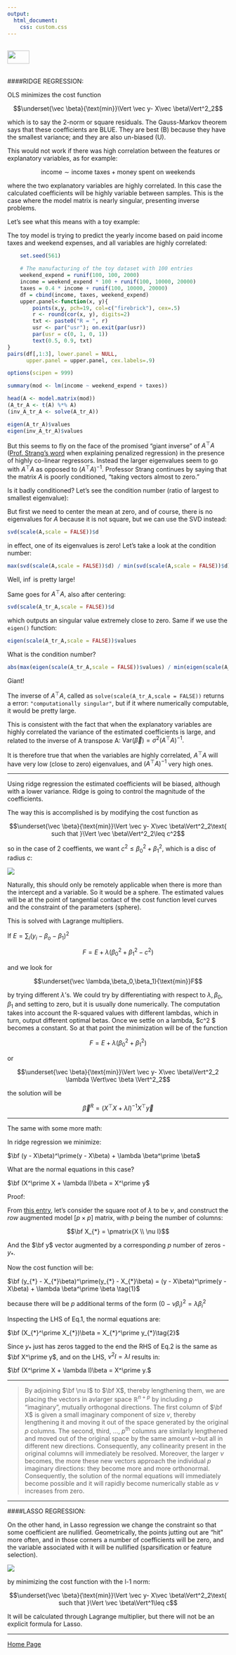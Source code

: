 ```yaml
---
output: 
  html_document:
    css: custom.css
---
```


<br>
<a href="http://rinterested.github.io/statistics/index.html">
<img HEIGHT="30" WIDTH="50" src="https://cloud.githubusercontent.com/assets/9312897/10556783/a27a26fa-745c-11e5-9b1a-2d5bd737387a.PNG"></a>
<br><br>

####RIDGE REGRESSION:
<br>

OLS minimizes the cost function

$$\underset{\vec \beta}{\text{min}}\Vert \vec y- X\vec \beta\Vert^2_2$$

which is to say the 2-norm or square residuals. The Gauss-Markov theorem says that these coefficients are BLUE. They are best (B) because they have the smallest variance; and they are also un-biased (U).

This would not work if there was high correlation between the features or explanatory variables, as for example:

$$\text{income} \sim \text{income taxes} + \text{money spent on weekends}$$

where the two explanatory variables are highly correlated. In this case the calculated coefficients will be highly variable between samples. This is the case where the model matrix is nearly singular, presenting inverse problems.

Let's see what this means with a toy example:

The toy model is trying to predict the yearly income based on paid income taxes and weekend expenses, and all variables are highly correlated:


```r
    set.seed(561)

    # The manufacturing of the toy dataset with 100 entries
    weekend_expend = runif(100, 100, 2000)
    income = weekend_expend * 100 + runif(100, 10000, 20000)
    taxes = 0.4 * income + runif(100, 10000, 20000)
    df = cbind(income, taxes, weekend_expend)
    upper.panel<-function(x, y){
        points(x,y, pch=19, col=c("firebrick"), cex=.5)
        r <- round(cor(x, y), digits=2)
        txt <- paste0("R = ", r)
        usr <- par("usr"); on.exit(par(usr))
        par(usr = c(0, 1, 0, 1))
        text(0.5, 0.9, txt)
}
pairs(df[,1:3], lower.panel = NULL, 
      upper.panel = upper.panel, cex.labels=.9)
```

```r
options(scipen = 999)

summary(mod <- lm(income ~ weekend_expend + taxes))

head(A <- model.matrix(mod))
(A_tr_A <- t(A) %*% A)
(inv_A_tr_A <- solve(A_tr_A))

eigen(A_tr_A)$values
eigen(inv_A_tr_A)$values
```

But this seems to fly on the face of the promised "giant inverse" of $A^\top A$ ([Prof. Strang's word](https://youtu.be/Z_5uLqcwDgM?t=866) when explaining penalized regression) in the presence of highly co-linear regressors. Instead the larger eigenvalues seem to go with $A^\top A$ as opposed to $(A^\top A)^{-1}.$ Professor Strang continues by saying that the matrix $A$ is poorly conditioned, "taking vectors almost to zero."

Is it badly conditioned? Let's see the condition number (ratio of largest to smallest eigenvalue):


But first we need to center the mean at zero, and of course, there is no eigenvalues for $A$ because it is not square, but we can use the SVD instead:

```r
svd(scale(A,scale = FALSE))$d
```

in effect, one of its eigenvalues is zero! Let's take a look at the condition number:


```r
max(svd(scale(A,scale = FALSE))$d) / min(svd(scale(A,scale = FALSE))$d)
```

Well, $\inf$ is pretty large!


Same goes for $A^\top A,$ also after centering:

```r
svd(scale(A_tr_A,scale = FALSE))$d
```

which outputs an singular value extremely close to zero. Same if we use the `eigen()` function:

```r
eigen(scale(A_tr_A,scale = FALSE))$values
```

What is the condition number?


```r
abs(max(eigen(scale(A_tr_A,scale = FALSE))$values) / min(eigen(scale(A_tr_A,scale = FALSE))$values))
```

Giant!

The inverse of $A^\top A,$ called as `solve(scale(A_tr_A,scale = FALSE))` returns a error: `"computationally singular"`, but if it where numerically computable, it would be pretty large.

This is consistent with the fact that when the explanatory variables are highly correlated the variance of the estimated coefficients is large, and related to the inverse of A transpose A: $\text{Var}(\vec \beta)=\sigma^2 (A^\top A)^{-1}.$

It is therefore true that when the variables are highly correlated, $A^\top A$ will have very low (close to zero) eigenvalues, and $(A^\top A)^{-1}$ very high ones.


---

Using ridge regression the estimated coefficients will be biased, although with a lower variance. Ridge is going to control the magnitude of the coefficients.

The way this is accomplished is by modifying the cost function as


$$\underset{\vec \beta}{\text{min}}\Vert \vec y- X\vec \beta\Vert^2_2\text{ such that }\Vert \vec \beta\Vert^2_2\leq c^2$$

so in the case of $2$ coeffients, we want $c^2 \leq \beta_0^2 + \beta_1^2,$ which is a disc of radius $c:$

![](https://user-images.githubusercontent.com/9312897/88944121-5a2cda80-d25a-11ea-9dd0-2d2b6127d5d1.png)

Naturally, this should only be remotely applicable when there is more than the intercept and a variable. So it would be a sphere. The estimated values will be at the point of tangential contact of the cost function level curves and the constraint of the parameters (sphere).

This is solved with Lagrange multipliers.

If $E=\sum_i \left( y_i - \beta_o-\beta_1\right)^2$

$$F=E + \lambda \left(\beta_0^2 + \beta_1^2 - c^2 \right)$$

and we look for 


$$\underset{\vec \lambda,\beta_0,\beta_1}{\text{min}}F$$

by trying different $\lambda$'s. We could try by differentiating with respect to $\lambda,\beta_0,\beta_1$ and setting to zero, but it is usually done numerically. The computation takes into account the R-squared values with different lambdas, which in turn, output different optimal betas. Once we settle on a lambda, $\lambda  c^2 $ becomes a constant. So at that point the minimization will be of the function


$$F=E + \lambda \left(\beta_0^2 + \beta_1^2  \right)$$

or

$$\underset{\vec \beta}{\text{min}}\Vert \vec y- X\vec \beta\Vert^2_2 \lambda \Vert\vec \beta \Vert^2_2$$

the solution will be

$$\vec \beta^R=\left( X^\top X+\lambda I \right)^{-1}X^\top \vec y$$

---

The same with some more math:

In ridge regression we minimize:

$\bf (y - X\beta)^\prime(y - X\beta) + \lambda \beta^\prime \beta$

What are the normal equations in this case?

$\bf (X^\prime X + \lambda I)\beta = X^\prime y$

Proof:

From [this entry](http://stats.stackexchange.com/a/164546/67822), let's consider the square root of $\lambda$ to be $\nu$, and construct the *row* augmented model $[p \times p]$ matrix, with $p$ being the number of columns:

$$\bf X_{*} = \pmatrix{X \\ \nu I}$$

And the $\bf y$ vector augmented by a corresponding $p$ number of zeros - $y_{*}$.

Now the cost function will be:

$\bf (y_{*} - X_{*}\beta)^\prime(y_{*} - X_{*}\beta)  = (y - X\beta)^\prime(y - X\beta) + \lambda \beta^\prime \beta \tag{1}$

because there will be $p$ additional terms of the form $(0 - \nu \beta_i)^2 = \lambda \beta_i^2$

Inspecting the LHS of Eq.1, the normal equations are:

$\bf (X_{*}^\prime X_{*})\beta = X_{*}^\prime y_{*}\tag{2}$

Since $y_{*}$ just has zeros tagged to the end the RHS of Eq.2 is the same as $\bf X^\prime y$, and on the LHS, $\nu^2 I=\lambda I$ results in:

$\bf (X^\prime X + \lambda I)\beta = X^\prime y.$

---

>By adjoining $\bf \nu I$ to $\bf X$, thereby lengthening them, we are placing the vectors in avlarger space $\mathbb R^{n+p}$ by including $p$ "imaginary", mutually orthogonal directions. The first column of $\bf X$ is given a small imaginary component of size $\nu$, thereby lengthening it and moving it out of the space generated by the original $p$ columns. The second, third, ..., $p^{\text{th}}$ columns are similarly lengthened and moved out of the original space by the same amount $\nu$--but all in different new directions. Consequently, any collinearity present in the original columns will immediately be resolved. Moreover, the larger $\nu$ becomes, the more these new vectors approach the individual $p$ imaginary directions: they become more and more orthonormal. Consequently, the solution of the normal equations will immediately become possible and it will rapidly become numerically stable as $\nu$ increases from zero.


---

####LASSO REGRESSION:

On the other hand, in Lasso regression we change the constraint so that some coefficient are nullified. Geometrically, the points jutting out are "hit" more often, and in those corners a number of coefficients will be zero, and the variable associated with it will be nullified (sparsification or feature selection).

![](https://user-images.githubusercontent.com/9312897/88947305-5e5af700-d25e-11ea-8f5a-8b85c6aefc0f.png)


by minimizing the cost function with the l-$1$ norm:

$$\underset{\vec \beta}{\text{min}}\Vert \vec y- X\vec \beta\Vert^2_2\text{ such that }\Vert \vec \beta\Vert^1\leq c$$

It will be calculated through Lagrange multiplier, but there will not be an explicit formula for Lasso.

---

<a href="http://rinterested.github.io/statistics/index.html">Home Page</a>
